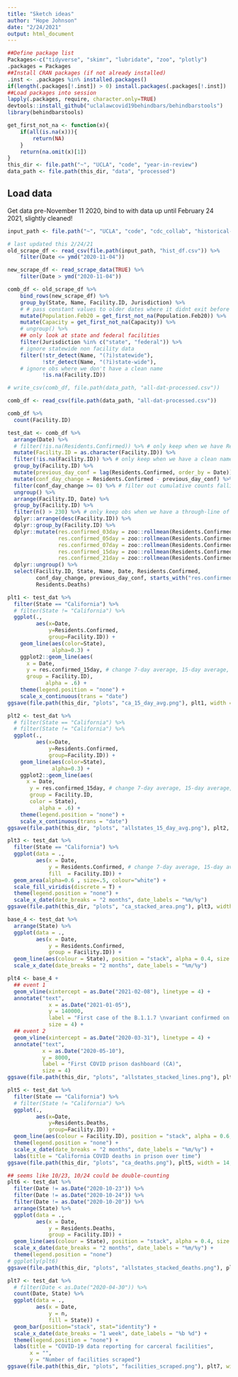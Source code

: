 ```yaml
---
title: "Sketch ideas"
author: "Hope Johnson"
date: "2/24/2021"
output: html_document
---
```


```r
##Define package list
Packages<-c("tidyverse", "skimr", "lubridate", "zoo", "plotly")
.packages = Packages
##Install CRAN packages (if not already installed)
.inst <- .packages %in% installed.packages()
if(length(.packages[!.inst]) > 0) install.packages(.packages[!.inst])
##Load packages into session 
lapply(.packages, require, character.only=TRUE)
devtools::install_github("uclalawcovid19behindbars/behindbarstools")
library(behindbarstools)

get_first_not_na <- function(x){
    if(all(is.na(x))){
        return(NA)
    }
    return(na.omit(x)[1])
}
this_dir <- file.path("~", "UCLA", "code", "year-in-review")
data_path <- file.path(this_dir, "data", "processed")
```

## Load data

Get data pre-November 11 2020, bind to with data up until February 24 2021, slightly cleaned! 

```r
input_path <- file.path("~", "UCLA", "code", "cdc_collab", "historical-aggregate-counts")

# last updated this 2/24/21
old_scrape_df <- read_csv(file.path(input_path, "hist_df.csv")) %>%
    filter(Date <= ymd("2020-11-04"))

new_scrape_df <- read_scrape_data(TRUE) %>%
    filter(Date > ymd("2020-11-04"))

comb_df <- old_scrape_df %>%
    bind_rows(new_scrape_df) %>%
    group_by(State, Name, Facility.ID, Jurisdiction) %>%
    # # pass constant values to older dates where it didnt exit before
    mutate(Population.Feb20 = get_first_not_na(Population.Feb20)) %>%
    mutate(Capacity = get_first_not_na(Capacity)) %>%
    # ungroup() %>%
    ## only look at state and federal facilities
    filter(Jurisdiction %in% c("state", "federal")) %>%
    # ignore statewide non facility data
    filter(!str_detect(Name, "(?i)statewide"),
           !str_detect(Name, "(?i)state-wide"),
    # ignore obs where we don't have a clean name
           !is.na(Facility.ID)) 

# write_csv(comb_df, file.path(data_path, "all-dat-processed.csv"))
```

```r
comb_df <- read_csv(file.path(data_path, "all-dat-processed.csv"))

comb_df %>%
  count(Facility.ID)
```



```r
test_dat <- comb_df %>%
  arrange(Date) %>% 
  # filter(!is.na(Residents.Confirmed)) %>% # only keep when we have Res.Conf
  mutate(Facility.ID = as.character(Facility.ID)) %>%
  filter(!is.na(Facility.ID)) %>% # only keep when we have a clean name 
  group_by(Facility.ID) %>%
  mutate(previous_day_conf = lag(Residents.Confirmed, order_by = Date)) %>%
  mutate(conf_day_change = Residents.Confirmed - previous_day_conf) %>%
  filter(conf_day_change >= 0) %>% # filter out cumulative counts falling
  ungroup() %>%
  arrange(Facility.ID, Date) %>%
  group_by(Facility.ID) %>%
  filter(n() > 230) %>% # only keep obs when we have a through-line of historical data
  dplyr::arrange(desc(Facility.ID)) %>% 
  dplyr::group_by(Facility.ID) %>% 
  dplyr::mutate(res.confirmed_03day = zoo::rollmean(Residents.Confirmed, k = 3, fill = "extend"),
                res.confirmed_05day = zoo::rollmean(Residents.Confirmed, k = 5, fill = "extend"),
                res.confirmed_07day = zoo::rollmean(Residents.Confirmed, k = 7, fill = "extend"),
                res.confirmed_15day = zoo::rollmean(Residents.Confirmed, k = 15, fill = "extend"),
                res.confirmed_21day = zoo::rollmean(Residents.Confirmed, k = 21, fill = "extend")) %>% 
  dplyr::ungroup() %>%
  select(Facility.ID, State, Name, Date, Residents.Confirmed, 
         conf_day_change, previous_day_conf, starts_with("res.confirmed"),
         Residents.Deaths)

plt1 <- test_dat %>% 
  filter(State == "California") %>%
  # filter(State != "California") %>%
  ggplot(., 
         aes(x=Date, 
             y=Residents.Confirmed, 
             group=Facility.ID)) + 
    geom_line(aes(color=State), 
              alpha=0.3) + 
    ggplot2::geom_line(aes(
      x = Date, 
      y = res.confirmed_15day, # change 7-day average, 15-day average, etc here
      group = Facility.ID),
            alpha = .6) +
    theme(legend.position = "none") + 
    scale_x_continuous(trans = "date") 
ggsave(file.path(this_dir, "plots", "ca_15_day_avg.png"), plt1, width = 14, height = 10)

plt2 <- test_dat %>% 
  # filter(State == "California") %>%
  # filter(State != "California") %>%
  ggplot(., 
         aes(x=Date, 
             y=Residents.Confirmed, 
             group=Facility.ID)) + 
    geom_line(aes(color=State), 
              alpha=0.3) + 
    ggplot2::geom_line(aes(
      x = Date, 
       y = res.confirmed_15day, # change 7-day average, 15-day average, etc here
       group = Facility.ID,
       color = State),
          alpha = .6) +
    theme(legend.position = "none") + 
    scale_x_continuous(trans = "date") 
ggsave(file.path(this_dir, "plots", "allstates_15_day_avg.png"), plt2, width = 14, height = 10)

plt3 <- test_dat %>% 
  filter(State == "California") %>%
  ggplot(data = ., 
         aes(x = Date, 
             y = Residents.Confirmed, # change 7-day average, 15-day average, etc here
             fill  = Facility.ID)) +
  geom_area(alpha=0.6 , size=.5, colour="white") +
  scale_fill_viridis(discrete = T) +
  theme(legend.position = "none") +
  scale_x_date(date_breaks = "2 months", date_labels = "%m/%y")
ggsave(file.path(this_dir, "plots", "ca_stacked_area.png"), plt3, width = 14, height = 10)

base_4 <- test_dat %>% 
  arrange(State) %>%
  ggplot(data = ., 
         aes(x = Date, 
             y = Residents.Confirmed, 
             group = Facility.ID)) +
  geom_line(aes(colour = State), position = "stack", alpha = 0.4, size = 0.5) + 
  scale_x_date(date_breaks = "2 months", date_labels = "%m/%y") 

plt4 <- base_4 + 
  ## event 1
  geom_vline(xintercept = as.Date("2021-02-08"), linetype = 4) + 
  annotate("text", 
             x = as.Date("2021-01-05"), 
             y = 140000, 
             label = "First case of the B.1.1.7 \nvariant confirmed on Feb 8", 
             size = 4) + 
  ## event 2
  geom_vline(xintercept = as.Date("2020-03-31"), linetype = 4) + 
  annotate("text", 
           x = as.Date("2020-05-10"), 
           y = 8000, 
           label = "First COVID prison dashboard (CA)", 
           size = 4)
ggsave(file.path(this_dir, "plots", "allstates_stacked_lines.png"), plt4, width = 14, height = 10)

plt5 <- test_dat %>% 
  filter(State == "California") %>%
  # filter(State != "California") %>%
  ggplot(., 
         aes(x=Date, 
             y=Residents.Deaths, 
             group=Facility.ID)) + 
  geom_line(aes(colour = Facility.ID), position = "stack", alpha = 0.6, size = 0.5) + 
  theme(legend.position = "none") + 
  scale_x_date(date_breaks = "2 months", date_labels = "%m/%y") + 
  labs(title = "California COVID deaths in prison over time")
ggsave(file.path(this_dir, "plots", "ca_deaths.png"), plt5, width = 14, height = 10)

## seems like 10/23, 10/24 could be double-counting
plt6 <- test_dat %>% 
  filter(Date != as.Date("2020-10-23")) %>%
  filter(Date != as.Date("2020-10-24")) %>%
  filter(Date != as.Date("2020-10-20")) %>%
  arrange(State) %>%
  ggplot(data = ., 
         aes(x = Date, 
             y = Residents.Deaths, 
             group = Facility.ID)) +
  geom_line(aes(colour = State), position = "stack", alpha = 0.4, size = 0.5) + 
  scale_x_date(date_breaks = "2 months", date_labels = "%m/%y") + 
  theme(legend.position = "none")
# ggplotly(plt6)
ggsave(file.path(this_dir, "plots", "allstates_stacked_deaths.png"), plt6, width = 14, height = 10)

plt7 <- test_dat %>%
  # filter(Date < as.Date("2020-04-30")) %>%
  count(Date, State) %>%
  ggplot(data = ., 
         aes(x = Date, 
             y = n, 
             fill = State)) +
  geom_bar(position="stack", stat="identity") + 
  scale_x_date(date_breaks = "1 week", date_labels = "%b %d") + 
  theme(legend.position = "none") + 
  labs(title = "COVID-19 data reporting for carceral facilities",
       x = "",
       y = "Number of facilities scraped")
ggsave(file.path(this_dir, "plots", "facilities_scraped.png"), plt7, width = 14, height = 10)
```
